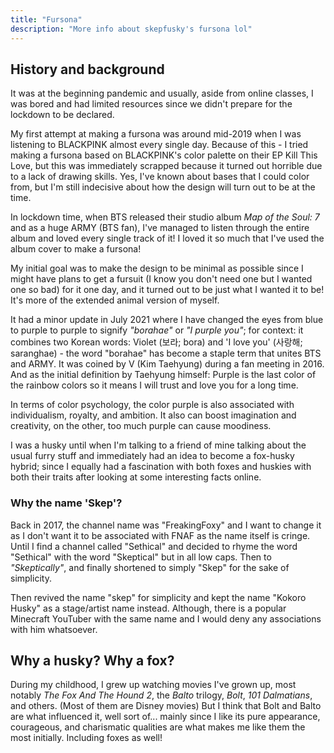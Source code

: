 ```yaml
---
title: "Fursona"
description: "More info about skepfusky's fursona lol"
---
```


<SEOHead title={title} description={description} />

## History and background

It was at the beginning pandemic and usually, aside from online classes, I was
bored and had limited resources since we didn't prepare for the lockdown to be
declared.

My first attempt at making a fursona was around mid-2019 when I was listening to
BLACKPINK almost every single day. Because of this - I tried making a fursona
based on BLACKPINK's color palette on their EP Kill This Love, but this was
immediately scrapped because it turned out horrible due to a lack of drawing
skills. Yes, I've known about bases that I could color from, but I'm still
indecisive about how the design will turn out to be at the time.

In lockdown time, when BTS released their studio album _Map of the Soul: 7_ and
as a huge ARMY (BTS fan), I've managed to listen through the entire album and
loved every single track of it! I loved it so much that I've used the album
cover to make a fursona!

My initial goal was to make the design to be minimal as possible since I might
have plans to get a fursuit (I know you don't need one but I wanted one so bad)
for it one day, and it turned out to be just what I wanted it to be! It's more
of the extended animal version of myself.

It had a minor update in July 2021 where I have changed the eyes from blue to
purple to purple to signify _"borahae"_ or _"I purple you"_; for context: it
combines two Korean words: Violet (보라; bora) and 'I love you' (사랑해;
saranghae) - the word "borahae" has become a staple term that unites BTS and
ARMY. It was coined by V (Kim Taehyung) during a fan meeting in 2016. And as the
initial definition by Taehyung himself: Purple is the last color of the rainbow
colors so it means I will trust and love you for a long time.

In terms of color psychology, the color purple is also associated with
individualism, royalty, and ambition. It also can boost imagination and
creativity, on the other, too much purple can cause moodiness.

I was a husky until when I'm talking to a friend of mine talking about the usual
furry stuff and immediately had an idea to become a fox-husky hybrid; since I
equally had a fascination with both foxes and huskies with both their traits
after looking at some interesting facts online.

### Why the name 'Skep'?

Back in 2017, the channel name was "FreakingFoxy" and I want to change it as I
don't want it to be associated with FNAF as the name itself is cringe. Until I
find a channel called "Sethical" and decided to rhyme the word "Sethical" with
the word "Skeptical" but in all low caps. Then to _"Skeptically"_, and finally
shortened to simply "Skep" for the sake of simplicity.

Then revived the name "skep" for simplicity and kept the name "Kokoro Husky" as
a stage/artist name instead. Although, there is a popular Minecraft YouTuber
with the same name and I would deny any associations with him whatsoever.

## Why a husky? Why a fox?

During my childhood, I grew up watching movies I've grown up, most notably _The
Fox And The Hound 2_, the _Balto_ trilogy, _Bolt_, _101 Dalmatians_, and others.
(Most of them are Disney movies) But I think that Bolt and Balto are what
influenced it, well sort of... mainly since I like its pure appearance,
courageous, and charismatic qualities are what makes me like them the most
initially. Including foxes as well!
